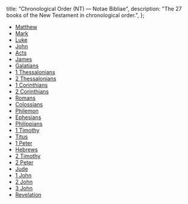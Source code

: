   title: "Chronological Order (NT) — Notae Bibliae",
  description: "The 27 books of the New Testament in chronological order.",
};

<Initial text="Chronological Order (NT)" />

* [Matthew](/bible/new-testament/gospels/matthew)
* [Mark](/bible/new-testament/gospels/mark)
* [Luke](/bible/new-testament/gospels/luke)
* [John](/bible/new-testament/gospels/john)
* [Acts](/bible/new-testament/acts)
* [James](/bible/new-testament/epistles/james)
* [Galatians](/bible/new-testament/epistles/galatians)
* [1 Thessalonians](/bible/new-testament/epistles/1-thessalonians)
* [2 Thessalonians](/bible/new-testament/epistles/2-thessalonians)
* [1 Corinthians](/bible/new-testament/epistles/1-corinthians)
* [2 Corinthians](/bible/new-testament/epistles/2-corinthians)
* [Romans](/bible/new-testament/epistles/romans)
* [Colossians](/bible/new-testament/epistles/colossians)
* [Philemon](/bible/new-testament/epistles/philemon)
* [Ephesians](/bible/new-testament/epistles/ephesians)
* [Philippians](/bible/new-testament/epistles/philippians)
* [1 Timothy](/bible/new-testament/epistles/1-timothy)
* [Titus](/bible/new-testament/epistles/titus)
* [1 Peter](/bible/new-testament/epistles/1-peter)
* [Hebrews](/bible/new-testament/epistles/hebrews)
* [2 Timothy](/bible/new-testament/epistles/2-timothy)
* [2 Peter](/bible/new-testament/epistles/2-peter)
* [Jude](/bible/new-testament/epistles/jude)
* [1 John](/bible/new-testament/epistles/1-john)
* [2 John](/bible/new-testament/epistles/2-john)
* [3 John](/bible/new-testament/epistles/3-john)
* [Revelation](/bible/new-testament/revelation)
